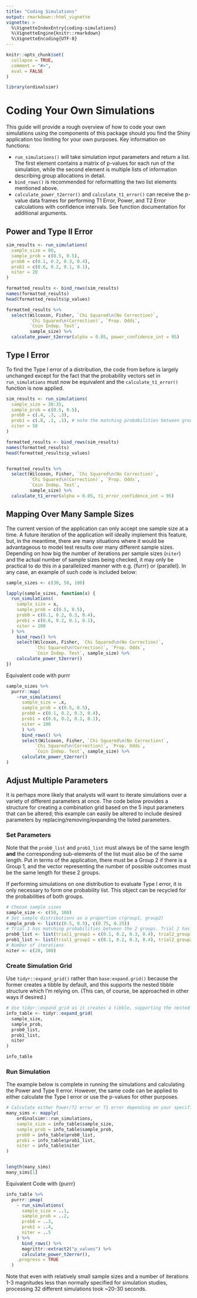 ```yaml
---
title: "Coding Simulations"
output: rmarkdown::html_vignette
vignette: >
  %\VignetteIndexEntry{coding-simulations}
  %\VignetteEngine{knitr::rmarkdown}
  %\VignetteEncoding{UTF-8}
---
```


```r
knitr::opts_chunk$set(
  collapse = TRUE,
  comment = "#>",
  eval = FALSE
)
```

```r
library(ordinalsimr)
```


# Coding Your Own Simulations

This guide will provide a rough overview of how to code your own simulations using the components of this package should you find the Shiny application too limiting for your own purposes. Key information on functions:

* `run_simulations()` will take simulation input parameters and return a list. The first element contains a matrix of p-values for each run of the simulation, while the second element is multiple lists of information describing group allocations in detail.
* `bind_rows()` is recommended for reformatting the two list elements mentioned above.
* `calculate_power_t2error()` and `calculate_t1_error()` can receive the p-value data frames for performing T1 Error, Power, and T2 Error calculations with confidence intervals. See function documentation for additional arguments.

## Power and Type II Error

```r
sim_results <- run_simulations(
  sample_size = 80,
  sample_prob = c(0.5, 0.5),
  prob0 = c(0.1, 0.2, 0.3, 0.4),
  prob1 = c(0.6, 0.2, 0.1, 0.1),
  niter = 20
)

formatted_results <- bind_rows(sim_results)
names(formatted_results)
head(formatted_results$p_values)

formatted_results %>%
  select(Wilcoxon, Fisher, `Chi Squared\n(No Correction)`, 
         `Chi Squared\n(Correction)`, `Prop. Odds`, 
         `Coin Indep. Test`,
         sample_size) %>%
  calculate_power_t2error(alpha = 0.05, power_confidence_int = 95)
```


## Type I Error

To find the Type I error of a distribution, the code from before is largely unchanged except for the fact that the probability vectors set in `run_simulations` must now be equivalent and the `calculate_t1_error()` function is now applied.


```r
sim_results <- run_simulations(
  sample_size = 30:35,
  sample_prob = c(0.5, 0.5),
  prob0 = c(.4, .3, .3),
  prob1 = c(.8, .1, .1), # note the matching probabilities between groups
  niter = 50
)

formatted_results <- bind_rows(sim_results)
names(formatted_results)
head(formatted_results$p_values)


formatted_results %>%
  select(Wilcoxon, Fisher, `Chi Squared\n(No Correction)`, 
         `Chi Squared\n(Correction)`, `Prop. Odds`, 
         `Coin Indep. Test`,
         sample_size) %>%
  calculate_t1_error(alpha = 0.05, t1_error_confidence_int = 95)
```



## Mapping Over Many Sample Sizes

The current version of the application can only accept one sample size at a time. A future iteration of the application will ideally implement this feature, but, in the meantime, there are many situations where it would be advantageous to model test results over many different sample sizes. Depending on how big the number of iterations per sample sizes (`niter`) and the actual number of sample sizes being checked, it may only be practical to do this in a parallelized manner with e.g. {furrr} or {parallel}. In any case, an example of such code is included below:


```r
sample_sizes <- c(30, 50, 100)

lapply(sample_sizes, function(x) {
  run_simulations(
    sample_size = x,
    sample_prob = c(0.5, 0.5),
    prob0 = c(0.1, 0.2, 0.3, 0.4),
    prob1 = c(0.6, 0.2, 0.1, 0.1),
    niter = 100
  ) %>%
    bind_rows() %>%
    select(Wilcoxon, Fisher, `Chi Squared\n(No Correction)`, 
           `Chi Squared\n(Correction)`, `Prop. Odds`, 
           `Coin Indep. Test`, sample_size) %>%
    calculate_power_t2error()
})
```

Equivalent code with purrr

``` r
sample_sizes %>%
  purrr::map(
    ~run_simulations(
      sample_size = .x,
      sample_prob = c(0.5, 0.5),
      prob0 = c(0.1, 0.2, 0.3, 0.4),
      prob1 = c(0.6, 0.2, 0.1, 0.1),
      niter = 100
      ) %>%
      bind_rows() %>%
      select(Wilcoxon, Fisher, `Chi Squared\n(No Correction)`, 
           `Chi Squared\n(Correction)`, `Prop. Odds`, 
           `Coin Indep. Test`, sample_size) %>%
      calculate_power_t2error()
)
```

## Adjust Multiple Parameters

It is perhaps more likely that analysts will want to iterate simulations over a variety of different parameters at once. The code below provides a structure for creating a combination grid based on the 5 input parameters that can be altered; this example can easily be altered to include desired parameters by replacing/removing/expanding the listed parameters. 


### Set Parameters

Note that the `prob0_list` and `prob1_list` must always be of the same length **and** the corresponding sub-elements of the list must also be of the same length. Put in terms of the application, there must be a Group 2 if there is a Group 1, and the vector representing the number of possible outcomes must be the same length for these 2 groups.

If performing simulations on one distribution to evaluate Type I error, it is only necessary to form one probability list. This object can be recycled for the probabilities of both groups.

```r
# Choose sample sizes
sample_size <- c(50, 100)
# Set sample distributions as a proportion c(group1, group2)
sample_prob <- list(c(0.5, 0.5), c(0.75, 0.25))
# Trial 1 has matching probabilities between the 2 groups. Trial 2 has non-matching probabilities
prob0_list <- list(trial1_group1 = c(0.1, 0.2, 0.3, 0.4), trial2_group1 = c(0.1, 0.2, 0.3, 0.4))
prob1_list <- list(trial1_group2 = c(0.1, 0.2, 0.3, 0.4), trial2_group2 = c(0.2, 0.3, 0.3, 0.2))
# Number of iterations
niter <- c(20, 100)
```

### Create Simulation Grid

Use `tidyr::expand_grid()` rather than `base:expand.grid()` because the former creates a tibble by default, and this supports the nested tibble structure which I'm relying on. (This can, of course, be approached in other ways if desired.)

```r
# Use tidyr::expand_grid as it creates a tibble, supporting the nested tibble structure
info_table <- tidyr::expand_grid(
  sample_size,
  sample_prob,
  prob0_list,
  prob1_list,
  niter
)

info_table
```



### Run Simulation

The example below is complete in running the simulations and calculating the Power and Type II error. However, the same code can be applied to either calculate the Type I error or use the p-values for other purposes.

```r
# Calculate either Power/T2 error or T1 error depending on your specific needs
many_sims <- mapply(
    ordinalsimr::run_simulations,
    sample_size = info_table$sample_size,
    sample_prob = info_table$sample_prob,
    prob0 = info_table$prob0_list,
    prob1 = info_table$prob1_list,
    niter = info_table$niter
)


length(many_sims)
many_sims[1]
```


Equivalent Code with {purrr}

``` r
info_table %>%
  purrr::pmap(
    ~ run_simulations(
      sample_size = ..1,
      sample_prob = ..2,
      prob0 = ..3,
      prob1 = ..4,
      niter = ..5
    ) %>%
      bind_rows() %>%
      magrittr::extract2("p_values") %>%
      calculate_power_t2error(),
    .progress = TRUE
  )
```



Note that even with relatively small sample sizes and a number of iterations 1-3 magnitudes less than normally specified for simulation studies, processing 32 different simulations took ~20-30 seconds. 



